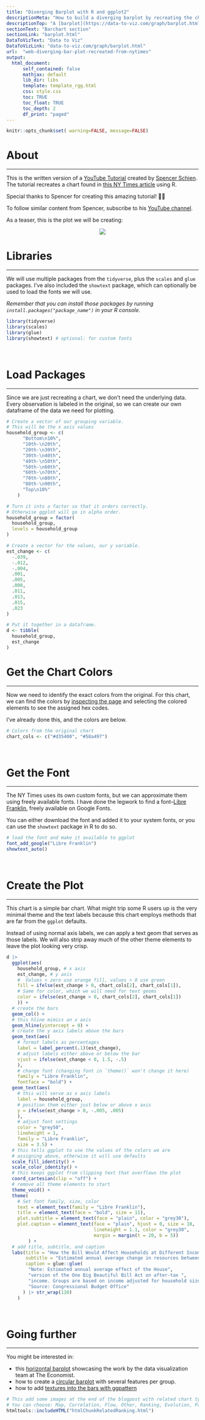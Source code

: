 ```yaml
---
title: "Diverging Barplot with R and ggplot2"
descriptionMeta: "How to build a diverging barplot by recreating the chart from NY Times using R."
descriptionTop: "A [barplot](https://data-to-viz.com/graph/barplot.html) is used to display the relationship between a **numeric** and a **categorical** variable. Diverging barplot displays both the **positive** and **negative** values that are diverging from a central axis.  <br><br>This post explains how to make a diverging barplot by recreating a chart from the NY Times using `R` and `ggplot2`."
sectionText: "Barchart section"
sectionLink: "barplot.html"
DataToVizText: "Data to Viz"
DataToVizLink: "data-to-viz.com/graph/barplot.html"
url:  "web-diverging-bar-plot-recreated-from-nytimes"
output:
  html_document:
      self_contained: false    
      mathjax: default
      lib_dir: libs
      template: template_rgg.html
      css: style.css
      toc: TRUE
      toc_float: TRUE
      toc_depth: 2
      df_print: "paged"
---
```



```r
knitr::opts_chunk$set( warning=FALSE, message=FALSE)
```

<div class="container">


# About
***

This is the written version of a [YouTube Tutorial](https://youtu.be/HDCJIkY2ihI) created by [Spencer Schien](https://spencerschien.info/). The tutorial recreates a chart found in [this NY Times article](https://www.nytimes.com/interactive/2025/06/12/upshot/gop-megabill-distribution-poor-rich.html ) using R.

Special thanks to Spencer for creating this amazing tutorial! 🙏🙏

To follow similar content from Spencer, subscribe to his [YouTube channel](https://www.youtube.com/channel/UCEqcDzH-AFuYH7jqu9B0ACg).

As a teaser, this is the plot we will be creating:

<center>
<img src="https://raw.githubusercontent.com/Pecners/make_that_chart/refs/heads/main/nyt_bbb_impact/imgs/big_bill_household_impact_graph.png" style="max-width:90%">
</center>


# Libraries
***

We will use multiple packages from the `tidyverse`, plus the `scales` and `glue` packages. I've also included the `showtext` package, which can optionally be used to load the fonts we will use.

*Remember that you can install those packages by running `install.packages("package_name")` in your R console.*


```r
library(tidyverse)
library(scales)
library(glue)
library(showtext) # optional: for custom fonts
```

<br>

# Load Packages
***

Since we are just recreating a chart, we don't need the underlying data. Every observation is labeled in the original, so we can create our own dataframe of the data we need for plotting.

```r
# Create a vector of our grouping variable.
# This will be the x axis values
household_group <- c(
      "Bottom\n10%", 
      "10th-\n20th", 
      "20th-\n30th", 
      "30th-\n40th", 
      "40th-\n50th", 
      "50th-\n60th", 
      "60th-\n70th", 
      "70th-\n80th", 
      "80th-\n90th", 
      "Top\n10%"
    )

# Turn it into a factor so that it orders correctly.
# Otherwise ggplot will go in alpha order.
household_group = factor(
  household_group,
  levels = household_group
)

# Create a vector for the values, our y variable.
est_change <- c(
  -.039,
  -.012,
  -.004,
  .001,
  .005,
  .008,
  .011,
  .013,
  .015,
  .023
)

# Put it together in a dataframe.
d <- tibble(
  household_group,
  est_change
)
```


# Get the Chart Colors
***
Now we need to identify the exact colors from the original. For this chart, we can find the colors by [inspecting the page](https://developer.chrome.com/docs/devtools/inspect-mode) and selecting the colored elements to see the assigned hex codes.

I've already done this, and the colors are below.

```r
# Colors from the original chart
chart_cols <- c("#d35400", "#58a497")
```


<br>

# Get the Font
***
The NY Times uses its own custom fonts, but we can approximate them using freely available fonts. I have done the legwork to find a font--[Libre Franklin](https://fonts.google.com/specimen/Libre+Franklin), freely available on Google Fonts. 

You can either download the font and added it to your system fonts, or you can use the `showtext` package in R to do so. 

```r
# load the font and make it available to ggplot
font_add_google("Libre Franklin")
showtext_auto()
```

<br>


# Create the Plot
***
This chart is a simple bar chart. What might trip some R users up is the very minimal theme and the text labels because this chart employs methods that are far from the `ggplot` defaults. 

Instead of using normal axis labels, we can apply a text geom that serves as those labels. We will also strip away much of the other theme elements to leave the plot looking very crisp.

```r
d |> 
  ggplot(aes(
    household_group, # x axis
    est_change, # y axis
    #  Values < zero use orange fill, values > 0 use green
    fill = ifelse(est_change > 0, chart_cols[2], chart_cols[1]),
    # Same for color, which we will need for text geoms
    color = ifelse(est_change > 0, chart_cols[2], chart_cols[1])
    )) +
  # create the bars
  geom_col() +
  # this hline mimics an x axis
  geom_hline(yintercept = 0) +
  # create the y axis labels above the bars
  geom_text(aes(
    # format labels as percentages
    label = label_percent(.1)(est_change),
    # adjust labels either above or below the bar
    vjust = ifelse(est_change < 0, 1.5, -.5)
    ),
    # change font (changing font in `theme()` won't change it here)
    family = "Libre Franklin", 
    fontface = "bold") +
  geom_text(aes(
    # this will serve as x axis labels
    label = household_group,
    # position them either just below or above x axis
    y = ifelse(est_change > 0, -.005, .005)
    ),
    # adjust font settings
    color = "grey50", 
    lineheight = 1,
    family = "Libre Franklin", 
    size = 3.5) + 
  # this tells ggplot to use the values of the colors we are 
  # assigning above, otherwise it will use defaults
  scale_fill_identity() +
  scale_color_identity() +
  # this keeps ggplot from clipping text that overflows the plot
  coord_cartesian(clip = "off") +
  # remove all theme elements to start
  theme_void() +
  theme( 
    # Set font family, size, color
    text = element_text(family = "Libre Franklin"),
    title = element_text(face = "bold", size = 11),
    plot.subtitle = element_text(face = "plain", color = "grey30"),
    plot.caption = element_text(face = "plain", hjust = 0, size = 10,
                                lineheight = 1.1, color = "grey30",
                                margin = margin(t = 20, b = 5))
        ) +
  # add title, subtitle, and caption
  labs(title = "How the Bill Would Affect Households at Different Income Ranks",
       subtitle = "Estimated annual average change in resources between 2026-34",
       caption = glue::glue(
        "Note: Estimated annual average effect of the House",
        "version of the One Big Beautiful Bill Act on after-tax ",
        "income. Groups are based on income adjusted for household size.  •  ",
        "Source: Congressional Budget Office"
      ) |> str_wrap(110)
    )
```

<br>

# Going further
***

You might be interested in:

- this [horizontal barplot](https://r-graph-gallery.com/web-horizontal-barplot-with-labels-the-economist.html) showcasing the work by the data visualization team at The Economist.
- how to create a [circular barplot](https://r-graph-gallery.com/web-circular-barplot-with-R-and-ggplot2.html) with several features per group.
- how to add [textures into the bars with ggpattern](https://r-graph-gallery.com/368-black-and-white-barchart.html)



<!-- Close container -->
</div>




```r
# This add some images at the end of the blogpost with related chart types
# You can choose: Map, Correlation, Flow, Other, Ranking, Evolution, PartOfWhole, Distribution
htmltools::includeHTML("htmlChunkRelatedRanking.html")
```

